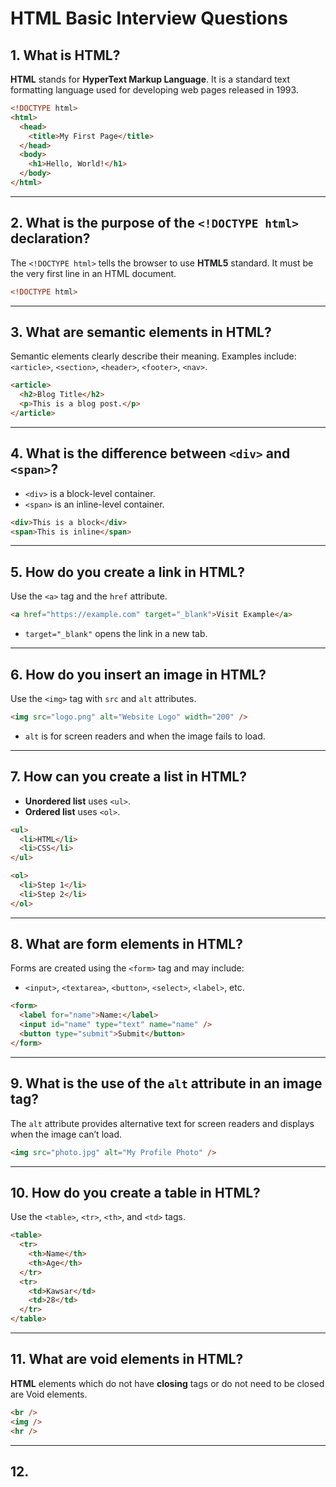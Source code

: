 # HTML Basic Interview Questions

## 1. What is HTML?

**HTML** stands for **HyperText Markup Language**. It is a standard text formatting language used for developing web pages released in 1993.

```html
<!DOCTYPE html>
<html>
  <head>
    <title>My First Page</title>
  </head>
  <body>
    <h1>Hello, World!</h1>
  </body>
</html>
```

---

## 2. What is the purpose of the `<!DOCTYPE html>` declaration?

The `<!DOCTYPE html>` tells the browser to use **HTML5** standard. It must be the very first line in an HTML document.

```html
<!DOCTYPE html>
```

---

## 3. What are semantic elements in HTML?

Semantic elements clearly describe their meaning. Examples include: `<article>`, `<section>`, `<header>`, `<footer>`, `<nav>`.

```html
<article>
  <h2>Blog Title</h2>
  <p>This is a blog post.</p>
</article>
```

---

## 4. What is the difference between `<div>` and `<span>`?

- `<div>` is a block-level container.
- `<span>` is an inline-level container.

```html
<div>This is a block</div>
<span>This is inline</span>
```

---

## 5. How do you create a link in HTML?

Use the `<a>` tag and the `href` attribute.

```html
<a href="https://example.com" target="_blank">Visit Example</a>
```

- `target="_blank"` opens the link in a new tab.

---

## 6. How do you insert an image in HTML?

Use the `<img>` tag with `src` and `alt` attributes.

```html
<img src="logo.png" alt="Website Logo" width="200" />
```

- `alt` is for screen readers and when the image fails to load.

---

## 7. How can you create a list in HTML?

- **Unordered list** uses `<ul>`.
- **Ordered list** uses `<ol>`.

```html
<ul>
  <li>HTML</li>
  <li>CSS</li>
</ul>

<ol>
  <li>Step 1</li>
  <li>Step 2</li>
</ol>
```

---

## 8. What are form elements in HTML?

Forms are created using the `<form>` tag and may include:

- `<input>`, `<textarea>`, `<button>`, `<select>`, `<label>`, etc.

```html
<form>
  <label for="name">Name:</label>
  <input id="name" type="text" name="name" />
  <button type="submit">Submit</button>
</form>
```

---

## 9. What is the use of the `alt` attribute in an image tag?

The `alt` attribute provides alternative text for screen readers and displays when the image can’t load.

```html
<img src="photo.jpg" alt="My Profile Photo" />
```

---

## 10. How do you create a table in HTML?

Use the `<table>`, `<tr>`, `<th>`, and `<td>` tags.

```html
<table>
  <tr>
    <th>Name</th>
    <th>Age</th>
  </tr>
  <tr>
    <td>Kawsar</td>
    <td>28</td>
  </tr>
</table>
```
---

## 11. What are void elements in HTML?

**HTML** elements which do not have **closing** tags or do not need to be closed are Void elements.

```html 
<br /> 
<img />
<hr />
```
---

## 12. 